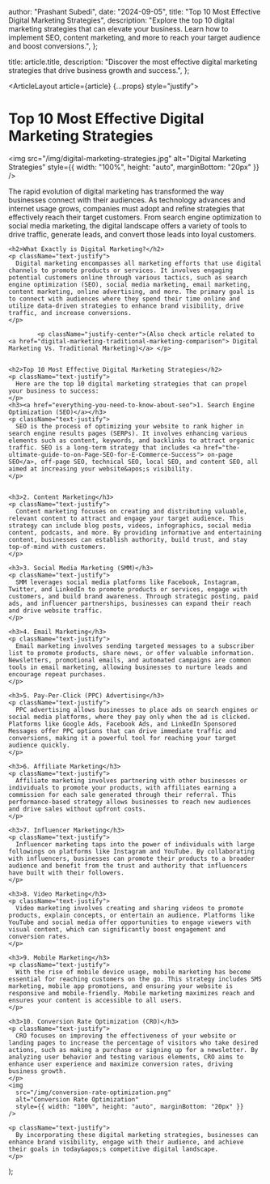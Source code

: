 
  author: "Prashant Subedi",
  date: "2024-09-05",
  title: "Top 10 Most Effective Digital Marketing Strategies",
  description:
    "Explore the top 10 digital marketing strategies that can elevate your business. Learn how to implement SEO, content marketing, and more to reach your target audience and boost conversions.",
};

  title: article.title,
  description: "Discover the most effective digital marketing strategies that drive business growth and success.",
};

  <ArticleLayout article={article} {...props} style="justify">
    <h1>Top 10 Most Effective Digital Marketing Strategies</h1>
    <img
      src="/img/digital-marketing-strategies.jpg"
      alt="Digital Marketing Strategies"
      style={{ width: "100%", height: "auto", marginBottom: "20px" }}
    />
    <p className="text-justify">
      The rapid evolution of digital marketing has transformed the way businesses connect with their audiences. As technology advances and internet usage grows, companies must adopt and refine strategies that effectively reach their target customers. From search engine optimization to social media marketing, the digital landscape offers a variety of tools to drive traffic, generate leads, and convert those leads into loyal customers.
    </p>

    <h2>What Exactly is Digital Marketing?</h2>
    <p className="text-justify">
      Digital marketing encompasses all marketing efforts that use digital channels to promote products or services. It involves engaging potential customers online through various tactics, such as search engine optimization (SEO), social media marketing, email marketing, content marketing, online advertising, and more. The primary goal is to connect with audiences where they spend their time online and utilize data-driven strategies to enhance brand visibility, drive traffic, and increase conversions.
    </p>

            <p className="justify-center">(Also check article related to <a href="digital-marketing-traditional-marketing-comparison"> Digital Marketing Vs. Traditional Marketing)</a> </p>


    <h2>Top 10 Most Effective Digital Marketing Strategies</h2>
    <p className="text-justify">
      Here are the top 10 digital marketing strategies that can propel your business to success:
    </p>
    <h3><a href="everything-you-need-to-know-about-seo">1. Search Engine Optimization (SEO)</a></h3>
    <p className="text-justify">
      SEO is the process of optimizing your website to rank higher in search engine results pages (SERPs). It involves enhancing various elements such as content, keywords, and backlinks to attract organic traffic. SEO is a long-term strategy that includes <a href="the-ultimate-guide-to-on-Page-SEO-for-E-Commerce-Success"> on-page SEO</a>, off-page SEO, technical SEO, local SEO, and content SEO, all aimed at increasing your website&apos;s visibility.
    </p>


    <h3>2. Content Marketing</h3>
    <p className="text-justify">
      Content marketing focuses on creating and distributing valuable, relevant content to attract and engage your target audience. This strategy can include blog posts, videos, infographics, social media content, podcasts, and more. By providing informative and entertaining content, businesses can establish authority, build trust, and stay top-of-mind with customers.
    </p>

    <h3>3. Social Media Marketing (SMM)</h3>
    <p className="text-justify">
      SMM leverages social media platforms like Facebook, Instagram, Twitter, and LinkedIn to promote products or services, engage with customers, and build brand awareness. Through strategic posting, paid ads, and influencer partnerships, businesses can expand their reach and drive website traffic.
    </p>

    <h3>4. Email Marketing</h3>
    <p className="text-justify">
      Email marketing involves sending targeted messages to a subscriber list to promote products, share news, or offer valuable information. Newsletters, promotional emails, and automated campaigns are common tools in email marketing, allowing businesses to nurture leads and encourage repeat purchases.
    </p>

    <h3>5. Pay-Per-Click (PPC) Advertising</h3>
    <p className="text-justify">
      PPC advertising allows businesses to place ads on search engines or social media platforms, where they pay only when the ad is clicked. Platforms like Google Ads, Facebook Ads, and LinkedIn Sponsored Messages offer PPC options that can drive immediate traffic and conversions, making it a powerful tool for reaching your target audience quickly.
    </p>

    <h3>6. Affiliate Marketing</h3>
    <p className="text-justify">
      Affiliate marketing involves partnering with other businesses or individuals to promote your products, with affiliates earning a commission for each sale generated through their referral. This performance-based strategy allows businesses to reach new audiences and drive sales without upfront costs.
    </p>

    <h3>7. Influencer Marketing</h3>
    <p className="text-justify">
      Influencer marketing taps into the power of individuals with large followings on platforms like Instagram and YouTube. By collaborating with influencers, businesses can promote their products to a broader audience and benefit from the trust and authority that influencers have built with their followers.
    </p>

    <h3>8. Video Marketing</h3>
    <p className="text-justify">
      Video marketing involves creating and sharing videos to promote products, explain concepts, or entertain an audience. Platforms like YouTube and social media offer opportunities to engage viewers with visual content, which can significantly boost engagement and conversion rates.
    </p>

    <h3>9. Mobile Marketing</h3>
    <p className="text-justify">
      With the rise of mobile device usage, mobile marketing has become essential for reaching customers on the go. This strategy includes SMS marketing, mobile app promotions, and ensuring your website is responsive and mobile-friendly. Mobile marketing maximizes reach and ensures your content is accessible to all users.
    </p>

    <h3>10. Conversion Rate Optimization (CRO)</h3>
    <p className="text-justify">
      CRO focuses on improving the effectiveness of your website or landing pages to increase the percentage of visitors who take desired actions, such as making a purchase or signing up for a newsletter. By analyzing user behavior and testing various elements, CRO aims to enhance user experience and maximize conversion rates, driving business growth.
    </p>
    <img
      src="/img/conversion-rate-optimization.png"
      alt="Conversion Rate Optimization"
      style={{ width: "100%", height: "auto", marginBottom: "20px" }}
    />

    <p className="text-justify">
      By incorporating these digital marketing strategies, businesses can enhance brand visibility, engage with their audience, and achieve their goals in today&apos;s competitive digital landscape.
    </p>
  </ArticleLayout>
);

